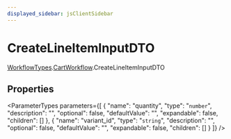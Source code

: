 ```yaml
---
displayed_sidebar: jsClientSidebar
---
```



# CreateLineItemInputDTO

[WorkflowTypes](../../internal-1/modules/internal.internal-1.WorkflowTypes.mdx).[CartWorkflow](../../WorkflowTypes/modules/internal.internal-1.WorkflowTypes.CartWorkflow.mdx).CreateLineItemInputDTO

## Properties

<ParameterTypes parameters={[
  {
    "name": "quantity",
    "type": "`number`",
    "description": "",
    "optional": false,
    "defaultValue": "",
    "expandable": false,
    "children": []
  },
  {
    "name": "variant_id",
    "type": "`string`",
    "description": "",
    "optional": false,
    "defaultValue": "",
    "expandable": false,
    "children": []
  }
]} />
